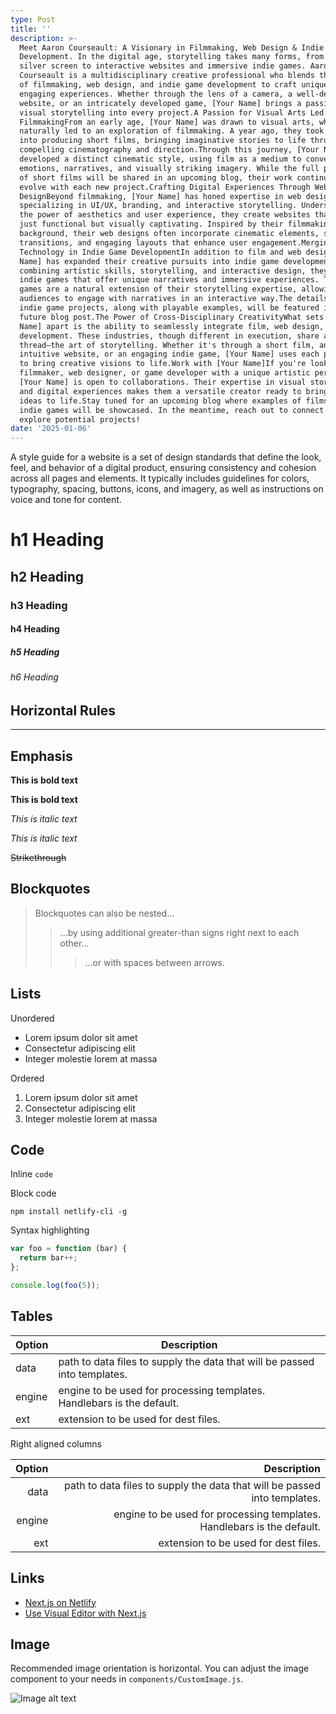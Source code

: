 ```yaml
---
type: Post
title: ''
description: >-
  Meet Aaron Courseault: A Visionary in Filmmaking, Web Design & Indie Game
  Development. In the digital age, storytelling takes many forms, from the
  silver screen to interactive websites and immersive indie games. Aaron
  Courseault is a multidisciplinary creative professional who blends the worlds
  of filmmaking, web design, and indie game development to craft unique and
  engaging experiences. Whether through the lens of a camera, a well-designed
  website, or an intricately developed game, [Your Name] brings a passion for
  visual storytelling into every project.A Passion for Visual Arts Led to
  FilmmakingFrom an early age, [Your Name] was drawn to visual arts, which
  naturally led to an exploration of filmmaking. A year ago, they took the leap
  into producing short films, bringing imaginative stories to life through
  compelling cinematography and direction.Through this journey, [Your Name] has
  developed a distinct cinematic style, using film as a medium to convey
  emotions, narratives, and visually striking imagery. While the full portfolio
  of short films will be shared in an upcoming blog, their work continues to
  evolve with each new project.Crafting Digital Experiences Through Web
  DesignBeyond filmmaking, [Your Name] has honed expertise in web design,
  specializing in UI/UX, branding, and interactive storytelling. Understanding
  the power of aesthetics and user experience, they create websites that are not
  just functional but visually captivating. Inspired by their filmmaking
  background, their web designs often incorporate cinematic elements, seamless
  transitions, and engaging layouts that enhance user engagement.Merging Art &
  Technology in Indie Game DevelopmentIn addition to film and web design, [Your
  Name] has expanded their creative pursuits into indie game development. By
  combining artistic skills, storytelling, and interactive design, they develop
  indie games that offer unique narratives and immersive experiences. These
  games are a natural extension of their storytelling expertise, allowing
  audiences to engage with narratives in an interactive way.The details of these
  indie game projects, along with playable examples, will be featured in a
  future blog post.The Power of Cross-Disciplinary CreativityWhat sets [Your
  Name] apart is the ability to seamlessly integrate film, web design, and game
  development. These industries, though different in execution, share a common
  thread—the art of storytelling. Whether it's through a short film, an
  intuitive website, or an engaging indie game, [Your Name] uses each platform
  to bring creative visions to life.Work with [Your Name]If you're looking for a
  filmmaker, web designer, or game developer with a unique artistic perspective,
  [Your Name] is open to collaborations. Their expertise in visual storytelling
  and digital experiences makes them a versatile creator ready to bring new
  ideas to life.Stay tuned for an upcoming blog where examples of films and
  indie games will be showcased. In the meantime, reach out to connect and
  explore potential projects!
date: '2025-01-06'
---
```

A style guide for a website is a set of design standards that define the look, feel, and behavior of a digital product, ensuring consistency and cohesion across all pages and elements. It typically includes guidelines for colors, typography, spacing, buttons, icons, and imagery, as well as instructions on voice and tone for content.

# h1 Heading

## h2 Heading

### h3 Heading

#### h4 Heading

##### h5 Heading

###### h6 Heading

## Horizontal Rules

***

## Emphasis

**This is bold text**

**This is bold text**

*This is italic text*

*This is italic text*

~~Strikethrough~~

## Blockquotes

> Blockquotes can also be nested...
>
> > ...by using additional greater-than signs right next to each other...
> >
> > > ...or with spaces between arrows.

## Lists

Unordered

*   Lorem ipsum dolor sit amet
*   Consectetur adipiscing elit
*   Integer molestie lorem at massa

Ordered

1.  Lorem ipsum dolor sit amet
2.  Consectetur adipiscing elit
3.  Integer molestie lorem at massa

## Code

Inline `code`

Block code

```
npm install netlify-cli -g
```

Syntax highlighting

```js
var foo = function (bar) {
  return bar++;
};

console.log(foo(5));
```

## Tables

| Option | Description                                                               |
| ------ | ------------------------------------------------------------------------- |
| data   | path to data files to supply the data that will be passed into templates. |
| engine | engine to be used for processing templates. Handlebars is the default.    |
| ext    | extension to be used for dest files.                                      |

Right aligned columns

| Option |                                                               Description |
| -----: | ------------------------------------------------------------------------: |
|   data | path to data files to supply the data that will be passed into templates. |
| engine |    engine to be used for processing templates. Handlebars is the default. |
|    ext |                                      extension to be used for dest files. |

## Links

*   [Next.js on Netlify](https://docs.netlify.com/frameworks/next-js/overview/)
*   [Use Visual Editor with Next.js](https://docs.netlify.com/visual-editor/frameworks/next/)

## Image

Recommended image orientation is horizontal. You can adjust the image component to your needs in `components/CustomImage.js`.

![Image alt text](/images/random-image.jpeg "Image Title")
